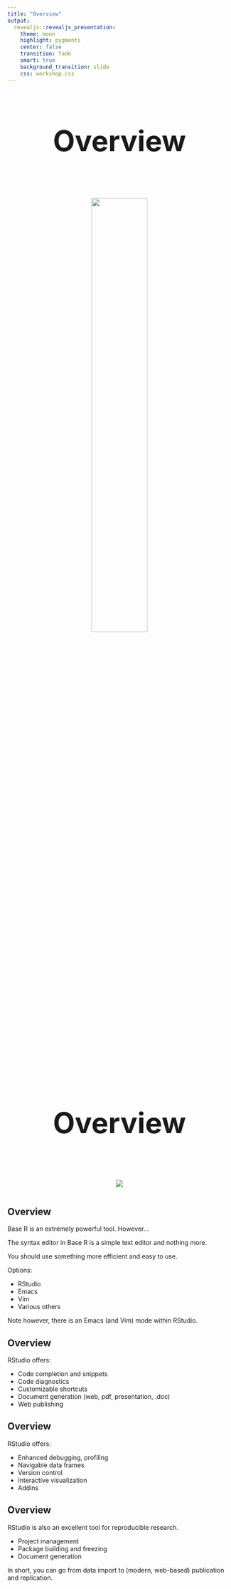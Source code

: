 ```yaml
---
title: "Overview"
output: 
  revealjs::revealjs_presentation:
    theme: moon
    highlight: pygments
    center: false
    transition: fade
    smart: true
    background_transition: slide
    css: workshop.css
---
```


##

<div style='text-align: center; font-size:32'>
<h1>Overview<h1>
<img src='../img/RMarkdownOutputFormatstrans.png' style="width:50%">
</div>



##

<div style='text-align: center; font-size:32'>
<h1>Overview<h1>
<img src='../img/RStudio.png'>
</div>



## Overview 

Base R is an extremely powerful tool. However...

The syntax editor in Base R is a simple text editor and nothing more.

You should use something more efficient and easy to use.

Options:

- RStudio
- Emacs
- Vim
- Various others

Note however, there is an Emacs (and Vim) mode within RStudio.



## Overview

RStudio offers:

- Code completion and snippets
- Code diagnostics
- Customizable shortcuts
- Document generation (web, pdf, presentation, .doc)
- Web publishing


## Overview

RStudio offers:

- Enhanced debugging, profiling
- Navigable data frames
- Version control
- Interactive visualization
- Addins


## Overview 

RStudio is also an excellent tool for reproducible research.

- Project management
- Package building and freezing
- Document generation

In short, you can go from data import to (modern, web-based) publication and replication.